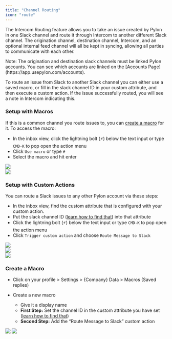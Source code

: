 ```yaml
---
title: "Channel Routing"
icon: "route"
---
```


The Intercom Routing feature allows you to take an issue created by Pylon in one
Slack channel and route it through Intercom to another different Slack channel.
The origination channel, destination channel, Intercom, and an optional internal
feed channel will all be kept in syncing, allowing all parties to communicate
with each other.

<Warning>
  Note: The origination and destination slack channels must be linked Pylon
  accounts. You can see which accounts are linked on the [Accounts
  Page](https://app.usepylon.com/accounts).
</Warning>

To route an issue from Slack to another Slack channel you can either use a saved
macro, or fill in the slack channel ID in your custom attribute, and then
execute a custom action. If the issue successfully routed, you will see a note
in Intercom indicating this.

### Setup with Macros

If this is a common channel you route issues to, you can
[create a macro](https://www.notion.so/Intercom-Routing-a06f06328385471e8296d4b059e8c8b7?pvs=21)
for it. To access the macro:

- In the inbox view, click the lightning bolt (⚡) below the text input or type
  `CMD-K` to pop open the action menu
- Click `Use macro` or type `#`
- Select the macro and hit enter

<Frame>
  <img src="/images/macro-1.png" />
</Frame>

<br />
<Frame>
  <img src="/images/macro-2.png" />
</Frame>

### Setup with Custom Actions

You can route a Slack issues to any other Pylon account via these steps:

- In the inbox view, find the custom attribute that is configured with your
  custom action.
- Put the slack channel ID
  ([learn how to find that](https://www.youtube.com/watch?v=JDVd0HF7DvE)) into
  that attribute
- Click the lightning bolt (⚡) below the text input or type `CMD-K` to pop open
  the action menu
- Click `Trigger custom action` and choose `Route Message to Slack`

<Frame>
  <img src="/images/custom-action-1.png" />
</Frame>

<br />
<Frame>
  <img src="/images/custom-action-2.png" />
</Frame>

<br />
<Frame>
  <img src="/images/custom-action-3.png" />
</Frame>

### Create a Macro

- Click on your profile > Settings > {Company} Data > Macros (Saved replies)
- Create a new macro

  - Give it a display name
  - **First Step:** Set the channel ID in the custom attribute you have set
    ([learn how to find that](https://www.youtube.com/watch?v=JDVd0HF7DvE))
  - **Second Step:** Add the “Route Message to Slack” custom action

<Frame>
  <img src="/images/add-macro-1.png" />
</Frame>
<Frame>
  <img src="/images/add-macro-2.png" />
</Frame>
